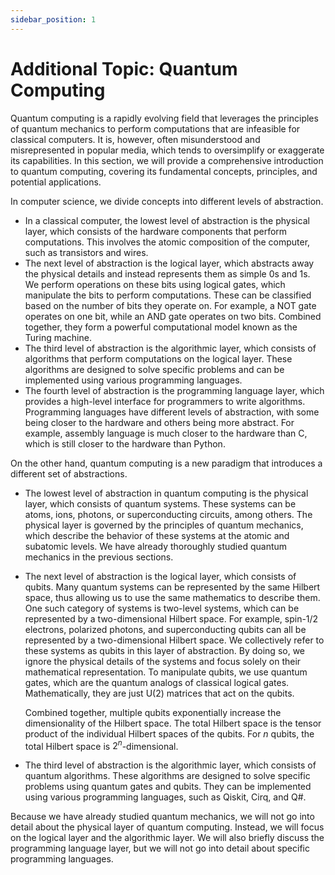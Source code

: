 ```yaml
---
sidebar_position: 1
---
```




# Additional Topic: Quantum Computing

Quantum computing is a rapidly evolving field that leverages the principles of quantum mechanics to perform computations that are infeasible for classical computers.
It is, however, often misunderstood and misrepresented in popular media, which tends to oversimplify or exaggerate its capabilities.
In this section, we will provide a comprehensive introduction to quantum computing, covering its fundamental concepts, principles, and potential applications.

In computer science, we divide concepts into different levels of abstraction.

- In a classical computer, the lowest level of abstraction is the physical layer, which consists of the hardware components that perform computations.
    This involves the atomic composition of the computer, such as transistors and wires.
- The next level of abstraction is the logical layer, which abstracts away the physical details and instead represents them as simple $0$s and $1$s.
    We perform operations on these bits using logical gates, which manipulate the bits to perform computations.
    These can be classified based on the number of bits they operate on.
    For example, a NOT gate operates on one bit, while an AND gate operates on two bits.
    Combined together, they form a powerful computational model known as the Turing machine.
- The third level of abstraction is the algorithmic layer, which consists of algorithms that perform computations on the logical layer.
    These algorithms are designed to solve specific problems and can be implemented using various programming languages.
- The fourth level of abstraction is the programming language layer, which provides a high-level interface for programmers to write algorithms.
    Programming languages have different levels of abstraction, with some being closer to the hardware and others being more abstract.
    For example, assembly language is much closer to the hardware than C, which is still closer to the hardware than Python.

On the other hand, quantum computing is a new paradigm that introduces a different set of abstractions.

- The lowest level of abstraction in quantum computing is the physical layer, which consists of quantum systems.
    These systems can be atoms, ions, photons, or superconducting circuits, among others.
    The physical layer is governed by the principles of quantum mechanics, which describe the behavior of these systems at the atomic and subatomic levels.
    We have already thoroughly studied quantum mechanics in the previous sections.
- The next level of abstraction is the logical layer, which consists of qubits.
    Many quantum systems can be represented by the same Hilbert space, thus allowing us to use the same mathematics to describe them.
    One such category of systems is two-level systems, which can be represented by a two-dimensional Hilbert space.
    For example, spin-1/2 electrons, polarized photons, and superconducting qubits can all be represented by a two-dimensional Hilbert space.
    We collectively refer to these systems as qubits in this layer of abstraction.
    By doing so, we ignore the physical details of the systems and focus solely on their mathematical representation.
    To manipulate qubits, we use quantum gates, which are the quantum analogs of classical logical gates.
    Mathematically, they are just $\text{U}(2)$ matrices that act on the qubits.

    Combined together, multiple qubits exponentially increase the dimensionality of the Hilbert space.
    The total Hilbert space is the tensor product of the individual Hilbert spaces of the qubits.
    For $n$ qubits, the total Hilbert space is $2^n$-dimensional.
- The third level of abstraction is the algorithmic layer, which consists of quantum algorithms.
    These algorithms are designed to solve specific problems using quantum gates and qubits.
    They can be implemented using various programming languages, such as Qiskit, Cirq, and Q#.

Because we have already studied quantum mechanics, we will not go into detail about the physical layer of quantum computing.
Instead, we will focus on the logical layer and the algorithmic layer.
We will also briefly discuss the programming language layer, but we will not go into detail about specific programming languages.
